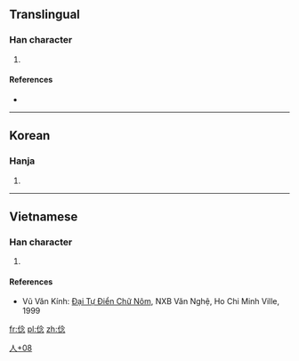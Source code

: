 ==Translingual==

===Han character===
{{Han char|rn=9|rad=人|as=08|sn=10|four=|canj=人人戈心 (OOIP)|ids=⿰[[亻]][[念]]}}

# {{defn|Han|sort=人08}}

====References====
* {{Han ref|kx=0109.171|dkj=|dj=|hdz=|uh=346B|ud=13419|bh=|bd=}}

----

==Korean==

===Hanja===
{{ko-hanja|hangeul=[[념]] ([[염]])|rv=nyeom (yeom)|mr=nyŏm (yŏm)|y=nyem (<sup>n</sup>yem)}}

# {{defn|lang=ko|sort=人08}}

----

==Vietnamese==

===Han character===
{{vi-chunom|[[nộm]]|rs=人08}}

# {{defn|lang=vi|sort=人08}}

====References====
* Vũ Văn Kính: [[Đại Tự Điển Chữ Nôm]], NXB Văn Nghệ, Ho Chi Minh Ville, 1999

[[Category:Vietnamese-only CJKV Characters|人+08]]

[[fr:㑫]]
[[pl:㑫]]
[[zh:㑫]]